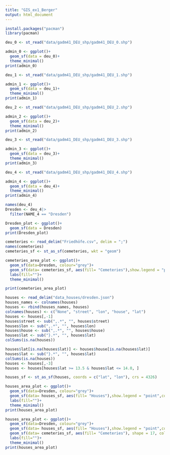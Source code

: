 ```yaml
---
title: "GIS_ex1_Berger"
output: html_document
---
```

```r
install.packages("pacman")
library(pacman)
```
```r
deu_0 <- st_read("data/gadm41_DEU_shp/gadm41_DEU_0.shp")

admin_0 <- ggplot()+
  geom_sf(data = deu_0)+
  theme_minimal()
print(admin_0)
```
```r
deu_1 <- st_read("data/gadm41_DEU_shp/gadm41_DEU_1.shp")

admin_1 <- ggplot()+
  geom_sf(data = deu_1)+
  theme_minimal()
print(admin_1)
```
```r
deu_2 <- st_read("data/gadm41_DEU_shp/gadm41_DEU_2.shp")

admin_2 <- ggplot()+
  geom_sf(data = deu_2)+
  theme_minimal()
print(admin_2)
```
```r
deu_3 <- st_read("data/gadm41_DEU_shp/gadm41_DEU_3.shp")

admin_3 <- ggplot()+
  geom_sf(data = deu_3)+
  theme_minimal()
print(admin_3)
```
```r
deu_4 <- st_read("data/gadm41_DEU_shp/gadm41_DEU_4.shp")

admin_4 <- ggplot()+
  geom_sf(data = deu_4)+
  theme_minimal()
print(admin_4)
```
```r
names(deu_4)
Dresden <- deu_4|>
  filter(NAME_4 == "Dresden")

Dresden_plot <- ggplot()+
  geom_sf(data = Dresden)
print(Dresden_plot)
```



```r
cemeteries <- read_delim("Friedhöfe.csv", delim = ";")
names(cemeteries)
cemeteries_sf <- st_as_sf(cemeteries, wkt = "geom")

cemeteries_area_plot <- ggplot()+
  geom_sf(data=Dresden, colour="grey")+
  geom_sf(data= cemeteries_sf, aes(fill= "Cemeteries"),show.legend = "point",colour="red")+
  labs(fill="")+
  theme_minimal()

print(cemeteries_area_plot)
```
```r
houses <- read_delim("data_houses/dresden.json")
houses_names <- colnames(houses)
houses <- rbind(houses_names, houses)
colnames(houses) <- c("None", "street", "lon", "house", "lat")
houses <- houses[,-1]
houses$street <- sub(",.*", "", houses$street)
houses$lon <- sub(",.*", "", houses$lon)
houses$house <- sub(",.*", "", houses$house)
houses$lat <- sub("}.*", "", houses$lat)
colSums(is.na(houses))

houses$lat[is.na(houses$lat)] <- houses$house[is.na(houses$lat)]
houses$lat <- sub("}.*", "", houses$lat)
colSums(is.na(houses))
houses <- houses[,-3]
houses <- houses[houses$lat >= 13.5 & houses$lat <= 14.0, ]

houses_sf <- st_as_sf(houses, coords = c("lat", "lon"), crs = 4326)

houses_area_plot <- ggplot()+
  geom_sf(data=Dresden, colour="grey")+
  geom_sf(data= houses_sf, aes(fill= "Houses"),show.legend = "point",colour="blue", size = 0.0001)+
  labs(fill="")+
  theme_minimal()
print(houses_area_plot)
```
```r
houses_area_plot <- ggplot()+
  geom_sf(data=Dresden, colour="grey")+
  geom_sf(data= houses_sf, aes(fill= "Houses"),show.legend = "point",colour="blue", size = 0.0001)+
  geom_sf(data= cemeteries_sf, aes(fill= "Cemeteries"), shape = 17, colour="red", size = 1.0)+
  labs(fill="")+
  theme_minimal()
print(houses_area_plot)
```




